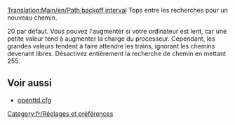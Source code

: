 [[Translation:Main/en/Path backoff interval]]
Tops entre les recherches pour un nouveau chemin.

20 par défaut. Vous pouvez l'augmenter si votre ordinateur est lent, car une petite valeur tend à augmenter la charge du processeur. Cependant, les grandes valeurs tendent à faire attendre les trains, ignorant les chemins devenant libres. Désactivez entièrement la recherche de chemin en mettant 255.

== Voir aussi ==

* [[Main/fr/Openttd.cfg|openttd.cfg]]

[[Category:fr/Réglages et préférences]]